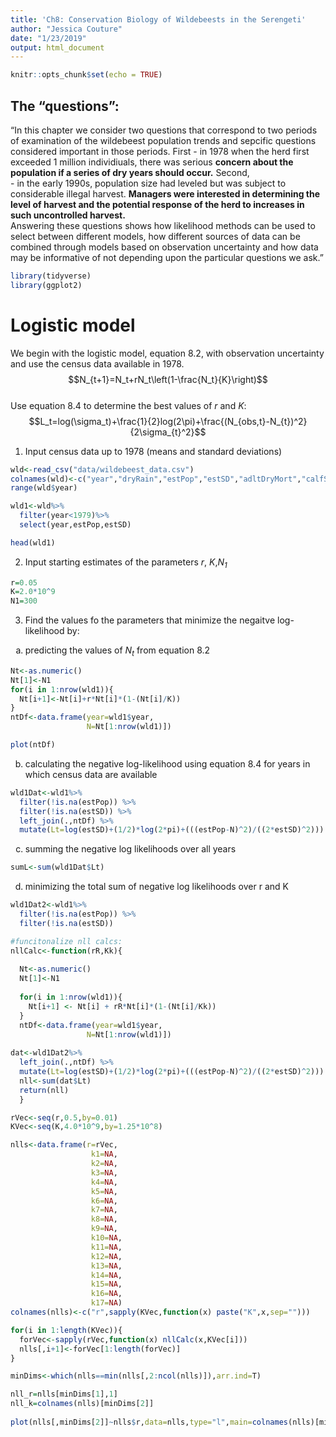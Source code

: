```yaml
---
title: 'Ch8: Conservation Biology of Wildebeests in the Serengeti'
author: "Jessica Couture"
date: "1/23/2019"
output: html_document
---
```


```r
knitr::opts_chunk$set(echo = TRUE)
```

## The "questions":

"In this chapter we consider two questions that correspond to two periods of examination of the wildebeest population trends and sepcific questions considered important in those periods. First
- in 1978 when the herd first exceeded 1 million individiuals,   there was serious **concern about the population if a series of dry years should occur.**
Second,  
- in the early 1990s, population size had leveled but was subject to considerable illegal harvest. **Managers were interested in determining the level of harvest and the potential response of the herd to increases in such uncontrolled harvest.**  
Answering these questions shows how likelihood methods can be used to select between different models, how different sources of data can be combined through models based on observation uncertainty and how data may be informative of not depending upon the particular questions we ask."

```r
library(tidyverse)
library(ggplot2)
```

# Logistic model
We begin with the logistic model, equation 8.2, with observation uncertainty and use the census data available in 1978.  
$$N_{t+1}=N_t+rN_t\left(1-\frac{N_t}{K}\right)$$  
Use equation 8.4 to determine the best values of *r* and *K*:
$$L_t=log(\sigma_t)+\frac{1}{2}log(2\pi)+\frac{(N_{obs,t}-N_{t})^2}{2\sigma_{t}^2}$$

1. Input census data up to 1978 (means and standard deviations)
```r
wld<-read_csv("data/wildebeest_data.csv")
colnames(wld)<-c("year","dryRain","estPop","estSD","adltDryMort","calfSurv")
range(wld$year)

wld1<-wld%>%
  filter(year<1979)%>%
  select(year,estPop,estSD)

head(wld1)
```

2. Input starting estimates of the parameters *r*, *K*,*$N_1$*
```r
r=0.05
K=2.0*10^9
N1=300

```

3. Find the values fo the parameters that minimize the negaitve log-likelihood by:  
a) predicting the values of $N_t$ from equation 8.2
```r
Nt<-as.numeric()
Nt[1]<-N1
for(i in 1:nrow(wld1)){
  Nt[i+1]<-Nt[i]+r*Nt[i]*(1-(Nt[i]/K))
}
ntDf<-data.frame(year=wld1$year,
                 N=Nt[1:nrow(wld1)])

plot(ntDf)
```

b) calculating the negative log-likelihood using equation 8.4 for years in which census data are available

```r
wld1Dat<-wld1%>%
  filter(!is.na(estPop)) %>%
  filter(!is.na(estSD)) %>%
  left_join(.,ntDf) %>%
  mutate(Lt=log(estSD)+(1/2)*log(2*pi)+(((estPop-N)^2)/((2*estSD)^2)))

```

c) summing the negative log likelihoods over all years

```r
sumL<-sum(wld1Dat$Lt)
```

d) minimizing the total sum of negative log likelihoods over r and K

```r
wld1Dat2<-wld1%>%
  filter(!is.na(estPop)) %>%
  filter(!is.na(estSD))

#funcitonalize nll calcs:
nllCalc<-function(rR,Kk){
  
  Nt<-as.numeric()
  Nt[1]<-N1
  
  for(i in 1:nrow(wld1)){
    Nt[i+1] <- Nt[i] + rR*Nt[i]*(1-(Nt[i]/Kk))
  }
  ntDf<-data.frame(year=wld1$year,
                 N=Nt[1:nrow(wld1)])
  
dat<-wld1Dat2%>%
  left_join(.,ntDf) %>%
  mutate(Lt=log(estSD)+(1/2)*log(2*pi)+(((estPop-N)^2)/((2*estSD)^2)))
  nll<-sum(dat$Lt)
  return(nll)
  }

rVec<-seq(r,0.5,by=0.01)
KVec<-seq(K,4.0*10^9,by=1.25*10^8)

nlls<-data.frame(r=rVec,
                  k1=NA,
                  k2=NA,
                  k3=NA,
                  k4=NA,
                  k5=NA,
                  k6=NA,
                  k7=NA,
                  k8=NA,
                  k9=NA,
                  k10=NA,
                  k11=NA,
                  k12=NA,
                  k13=NA,
                  k14=NA,
                  k15=NA,
                  k16=NA,
                  k17=NA)
colnames(nlls)<-c("r",sapply(KVec,function(x) paste("K",x,sep="")))

for(i in 1:length(KVec)){
  forVec<-sapply(rVec,function(x) nllCalc(x,KVec[i]))
  nlls[,i+1]<-forVec[1:length(forVec)]
}

minDims<-which(nlls==min(nlls[,2:ncol(nlls)]),arr.ind=T)

nll_r=nlls[minDims[1],1]
nll_k=colnames(nlls)[minDims[2]]
 
plot(nlls[,minDims[2]]~nlls$r,data=nlls,type="l",main=colnames(nlls)[minDims[2]],ylab="NLL",xlab="r")
```

